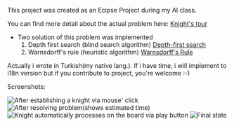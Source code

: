 This project was created as an Ecipse Project during my AI class.

You can find more detail about the actual problem here: [http://en.wikipedia.org/wiki/Knight's_tour Knight's tour]

* Two solution of this problem was implemented
*# Depth first search (blind search algorithm) [http://en.wikipedia.org/wiki/Depth-first_search Depth-first search]
*# Warnsdorff's rule (heuristic algorithm) [http://warnsdorff.com/ Warnsdorff's Rule]

Actually i wrote in Turkish(my native lang.). If i have time, i will implement to i18n version but if you contribute to project, you're welcome :-)

Screenshots:

[[File:img/screenshot.1.png|frame|After establishing a knight via mouse' click]]
[[File:img/screenshot.2.png|frame|After resolving problem(shows estimated time)]]
[[File:img/screenshot.3.png|frame|Knight automatically processes on the board via play button]]
[[File:img/screenshot.4.png|frame|Final state]]